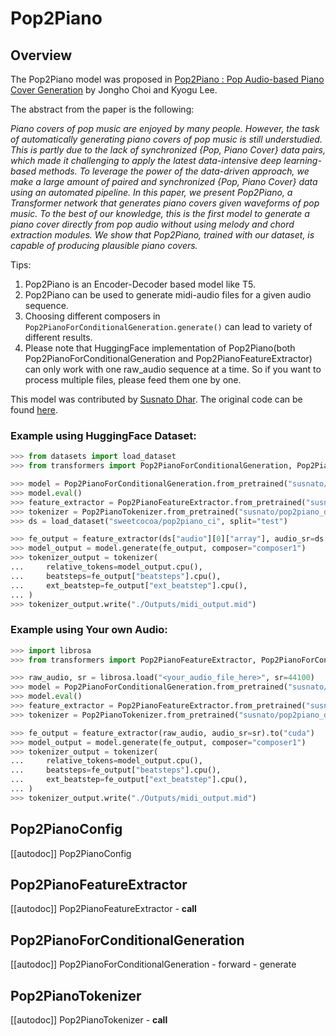 <!--Copyright 2023 The HuggingFace Team. All rights reserved.

Licensed under the Apache License, Version 2.0 (the "License"); you may not use this file except in compliance with
the License. You may obtain a copy of the License at

http://www.apache.org/licenses/LICENSE-2.0

Unless required by applicable law or agreed to in writing, software distributed under the License is distributed on
an "AS IS" BASIS, WITHOUT WARRANTIES OR CONDITIONS OF ANY KIND, either express or implied. See the License for the
specific language governing permissions and limitations under the License.
-->

# Pop2Piano

## Overview

The Pop2Piano model was proposed in [Pop2Piano : Pop Audio-based Piano Cover Generation](https://arxiv.org/abs/2211.00895) by Jongho Choi and Kyogu Lee.

The abstract from the paper is the following:

*Piano covers of pop music are enjoyed by many people. However, the
task of automatically generating piano covers of pop music is still
understudied. This is partly due to the lack of synchronized
{Pop, Piano Cover} data pairs, which made it challenging to apply
the latest data-intensive deep learning-based methods. To leverage
the power of the data-driven approach, we make a large amount of
paired and synchronized {Pop, Piano Cover} data using an automated
pipeline. In this paper, we present Pop2Piano, a Transformer network
that generates piano covers given waveforms of pop music. To the best
of our knowledge, this is the first model to generate a piano cover
directly from pop audio without using melody and chord extraction
modules. We show that Pop2Piano, trained with our dataset, is capable
of producing plausible piano covers.*


Tips:

1. Pop2Piano is an Encoder-Decoder based model like T5.
2. Pop2Piano can be used to generate midi-audio files for a given audio sequence.
3. Choosing different composers in `Pop2PianoForConditionalGeneration.generate()` can lead to variety of different results.
4. Please note that HuggingFace implementation of Pop2Piano(both Pop2PianoForConditionalGeneration and Pop2PianoFeatureExtractor) can only work with one raw_audio sequence at a time. So if you want to process multiple files, please feed them one by one.

This model was contributed by [Susnato Dhar](https://huggingface.co/susnato).
The original code can be found [here](https://github.com/sweetcocoa/pop2piano).

### Example using HuggingFace Dataset:
```python
>>> from datasets import load_dataset
>>> from transformers import Pop2PianoForConditionalGeneration, Pop2PianoTokenizer, Pop2PianoFeatureExtractor

>>> model = Pop2PianoForConditionalGeneration.from_pretrained("susnato/pop2piano_dev").to("cuda")
>>> model.eval()
>>> feature_extractor = Pop2PianoFeatureExtractor.from_pretrained("susnato/pop2piano_dev")
>>> tokenizer = Pop2PianoTokenizer.from_pretrained("susnato/pop2piano_dev")
>>> ds = load_dataset("sweetcocoa/pop2piano_ci", split="test")

>>> fe_output = feature_extractor(ds["audio"][0]["array"], audio_sr=ds["audio"][0]["sampling_rate"]).to("cuda")
>>> model_output = model.generate(fe_output, composer="composer1")
>>> tokenizer_output = tokenizer(
...     relative_tokens=model_output.cpu(),
...     beatsteps=fe_output["beatsteps"].cpu(),
...     ext_beatstep=fe_output["ext_beatstep"].cpu(),
... )
>>> tokenizer_output.write("./Outputs/midi_output.mid")
```

### Example using Your own Audio:
```python
>>> import librosa
>>> from transformers import Pop2PianoFeatureExtractor, Pop2PianoForConditionalGeneration, Pop2PianoTokenizer

>>> raw_audio, sr = librosa.load("<your_audio_file_here>", sr=44100)
>>> model = Pop2PianoForConditionalGeneration.from_pretrained("susnato/pop2piano_dev").to("cuda")
>>> model.eval()
>>> feature_extractor = Pop2PianoFeatureExtractor.from_pretrained("susnato/pop2piano_dev")
>>> tokenizer = Pop2PianoTokenizer.from_pretrained("susnato/pop2piano_dev")

>>> fe_output = feature_extractor(raw_audio, audio_sr=sr).to("cuda")
>>> model_output = model.generate(fe_output, composer="composer1")
>>> tokenizer_output = tokenizer(
...     relative_tokens=model_output.cpu(),
...     beatsteps=fe_output["beatsteps"].cpu(),
...     ext_beatstep=fe_output["ext_beatstep"].cpu(),
... )
>>> tokenizer_output.write("./Outputs/midi_output.mid")
```

## Pop2PianoConfig

[[autodoc]] Pop2PianoConfig

## Pop2PianoFeatureExtractor

[[autodoc]] Pop2PianoFeatureExtractor
    - __call__

## Pop2PianoForConditionalGeneration

[[autodoc]] Pop2PianoForConditionalGeneration
    - forward
    - generate

## Pop2PianoTokenizer

[[autodoc]] Pop2PianoTokenizer
    - __call__

